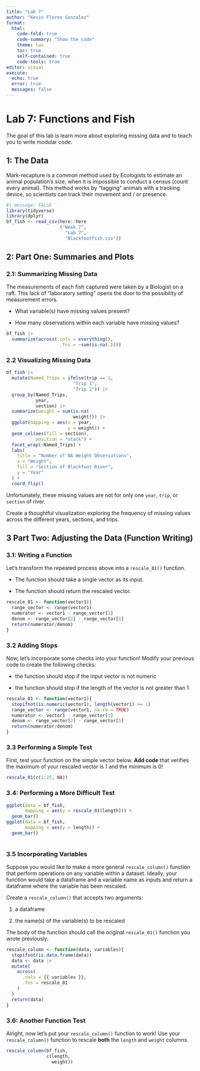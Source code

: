 ```yaml
---
title: "Lab 7"
author: "Kevin Flores Gonzalez"
format:
  html: 
    code-fold: true
    code-summary: "Show the code"
    theme: lux
    toc: true
    self-contained: true
    code-tools: true
editor: visual
execute:
  echo: true
  error: true
  messages: false
---
```


# Lab 7: Functions and Fish

The goal of this lab is learn more about exploring missing data and to teach you to write modular code.\

## 1: The Data

Mark-recapture is a common method used by Ecologists to estimate an animal population's size, when it is impossible to conduct a census (count every animal). This method works by "tagging" animals with a tracking device, so scientists can track their movement and / or presence.

```r
#| message: FALSE
library(tidyverse)
library(dplyr)
bf_fish <- read_csv(here::here
                    ("Week 7", 
                      "Lab 7", 
                      "Blackfootfish.csv"))
```

## 2: Part One: Summaries and Plots

### 2.1: Summarizing Missing Data

The measurements of each fish captured were taken by a Biologist on a raft. This lack of "laboratory setting" opens the door to the possibility of measurement errors.

-   What variable(s) have missing values present?

-   How many observations within each variable have missing values?

```r
bf_fish |>
  summarize(across(.cols = everything(),
                    .fns = ~sum(is.na(.))))
```

### 2.2 Visualizing Missing Data

```r
bf_fish |> 
  mutate(Named_Trips = ifelse(trip == 1, 
                         "Trip 1", 
                         "Trip 2")) |>
  group_by(Named_Trips,
           year,
           section) |> 
  summarize(weight = sum(is.na(
                         weight))) |> 
  ggplot(mapping = aes(x = year, 
                       y = weight)) +
  geom_col(aes(fill = section), 
           position = "stack") +
  facet_wrap(~Named_Trips) +
  labs(
    title = "Number of NA Weight Observations",
    x = "Weight",
    fill = "Section of Blackfoot River",
    y = "Year"
  ) +
  coord_flip()
```

Unfortunately, these missing values are not for only one `year`, `trip`, or `section` of river.

Create a thoughtful visualization exploring the frequency of missing values across the different years, sections, and trips.

## 3 Part Two: Adjusting the Data (Function Writing)

### 3.1: Writing a Function

Let's transform the repeated process above into a `rescale_01()` function.

-   The function should take a single vector as its input.

-   The function should return the rescaled vector.

```r
rescale_01 <- function(vector1){
  range_vector <- range(vector1)
  numerator <- vector1 - range_vector[1]
  denom <- range_vector[2] - range_vector[1]
  return(numerator/denom)
}
```

### 3.2 Adding Stops

Now, let's incorporate some checks into your function! Modify your previous code to create the following checks:

-   the function should stop if the input vector is not numeric

-   the function should stop if the length of the vector is not greater than 1

```r
rescale_01 <- function(vector1){
  stopifnot(is.numeric(vector1), length(vector1) >= 1)
  range_vector <- range(vector1, na.rm = TRUE)
  numerator <- vector1 - range_vector[1]
  denom <- range_vector[2] - range_vector[1]
  return(numerator/denom)
}
```

### 3.3 Performing a Simple Test

First, test your function on the simple vector below. **Add code** that verifies the maximum of your rescaled vector is 1 and the minimum is 0!

```r
rescale_01(c(1:25, NA))
```

### 3.4: Performing a More Difficult Test

```r
ggplot(data = bf_fish, 
       mapping = aes(y = rescale_01(length))) +
  geom_bar()
ggplot(data = bf_fish,
       mapping = aes(y = length)) +
  geom_bar()
  
```

### 3.5 Incorporating Variables

Suppose you would like to make a more general `rescale_column()` function that perform operations on any variable within a dataset. Ideally, your function would take a dataframe and a variable name as inputs and return a dataframe where the variable has been rescaled.

Create a `rescale_column()` that accepts two arguments:

1.  a dataframe

2.  the name(s) of the variable(s) to be rescaled

The body of the function should call the original `rescale_01()` function you wrote previously.

```r
rescale_column <- function(data, variables){
  stopifnot(is.data.frame(data))
  data <- data |> 
  mutate(
    across(
      .cols = {{ variables }},
      .fns = rescale_01
    )
  )
  return(data)
}
```

### 3.6: Another Function Test

Alright, now let's put your `rescale_column()` function to work! Use your `rescale_column()` function to rescale **both** the `length` and `weight` columns.

```r
rescale_column(bf_fish, 
               c(length, 
                 weight))
```
